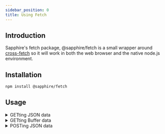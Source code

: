```yaml
---
sidebar_position: 0
title: Using Fetch
---
```


## Introduction

Sapphire's fetch package, @sapphire/fetch is a small wrapper around [cross-fetch](https://npmjs.com/package/cross-fetch)
so it will work in both the web browser and the native node.js environment.

## Installation

```bash npm2yarn2pnpm
npm install @sapphire/fetch
```

## Usage

<details id="getting-json-data">
<summary>GETting JSON data</summary>

```typescript ts2esm2cjs
// Import the fetch function
import { fetch, FetchResultTypes } from '@sapphire/fetch';

interface JsonPlaceholderResponse {
  userId: number;
  id: number;
  title: string;
  completed: boolean;
}

// Fetch the data. No need to call `.json()` after making the request!
const data = await fetch<JsonPlaceholderResponse>(
  'https://jsonplaceholder.typicode.com/todos/1',
  FetchResultTypes.JSON
);

// Do something with the data
console.log(data.userId);
```
</details>
<details id="getting-image-data">
<summary>GETting Buffer data</summary>

```typescript ts2esm2cjs
// Import the fetch function
import { fetch, FetchResultTypes } from '@sapphire/fetch';

// Fetch the data. No need to call `.buffer()` after making the request!
const sapphireLogo = await fetch('https://github.com/sapphiredev.png', FetchResultTypes.Buffer);

// sapphireLogo is the `Buffer` of the image
console.log(sapphireLogo);
```
</details>

<details id="posting-json-data">
<summary>POSTing JSON data</summary>

```typescript ts2esm2cjs
// Import the fetch function
import { fetch, FetchResultTypes, FetchMethods } from '@sapphire/fetch';

// Fetch the data. No need to call `.json()` after making the request!
const responseData = await fetch(
  'https://jsonplaceholder.typicode.com/todos',
  {
    method: FetchMethods.Post,
    headers: {
      'Content-Type': 'application/json'
    },
    body: JSON.stringify({
      name: 'John Doe'
    })
  },
  FetchResultTypes.JSON
);

// Do something with the response data
console.log(responseData);
```
</details>
